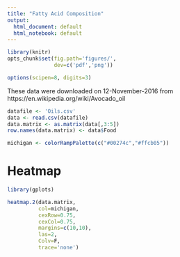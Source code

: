 ```yaml
---
title: "Fatty Acid Composition"
output:
  html_document: default
  html_notebook: default
---
```


```r
library(knitr)
opts_chunk$set(fig.path='figures/',
               dev=c('pdf','png'))

options(scipen=8, digits=3)
```

These data were downloaded on 12-November-2016 from https://en.wikipedia.org/wiki/Avocado_oil

```r
datafile <- 'Oils.csv'
data <- read.csv(datafile)
data.matrix <- as.matrix(data[,3:5])
row.names(data.matrix) <- data$Food

michigan <- colorRampPalette(c("#00274c","#ffcb05"))
```

# Heatmap

```r
library(gplots)

heatmap.2(data.matrix,
          col=michigan,
          cexRow=0.75,
          cexCol=0.75,
          margins=c(10,10),
          las=2,
          Colv=F,
          trace='none')
```